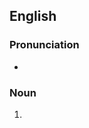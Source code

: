 {{also|titwank}}
==English==

===Pronunciation===
* {{audio|en|En-au-tit wank.ogg|Audio (AU)}}

===Noun===
{{en-noun}}

# {{alternative form of|en|titwank}}